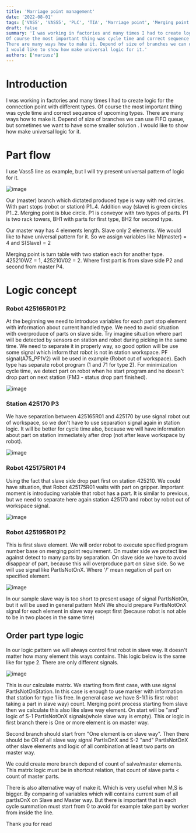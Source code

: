 ```yaml
---
title: 'Marriage point management'
date: '2022-08-01'
tags: ['VASS', 'VASS5', 'PLC', 'TIA', 'Marriage point', 'Merging point', 'Advance logic', 'Speed up']
draft: false
summary: 'I was working in factories and many times I had to create logic for the connection point with different types.
Of course the most important thing was cycle time and correct sequence of upcoming types.
There are many ways how to make it. Depend of size of branches we can use FIFO queue, but sometimes we want to have some smaller solution .
I would like to show how make universal logic for it.'
authors: ['mariusz']
---
```


# Introduction

I was working in factories and many times I had to create logic for the connection point with different types.
Of course the most important thing was cycle time and correct sequence of upcoming types.
There are many ways how to make it. Depend of size of branches we can use FIFO queue, but sometimes we want to have some smaller solution .
I would like to show how make universal logic for it.

# Part flow

I use Vass5 line as example, but I will try present universal pattern of logic for it.

![image](/blog/marriage-point-managment/Images/LineOverwiev.jpg)

Our (master) branch which dictated produced type is way with red circles.
With part stops (robot or station) P1..4.
Addition way (slave) is green circles P1..2.
Merging point is blue circle.
P1 is conveyor with two types of parts.
P1 is two rack towers, BH1 with parts for first type, BH2 for second type.

Our master way has 4 elements length. Slave only 2 elements. We would like to have universal pattern for it.
So we assign variables like M(master) = 4 and S(Slave) = 2

Merging point is turn table with two station each for another type. 425210WZ = 1, 425210V02 = 2.
Where first part is from slave side P2 and second from master P4.

# Logic concept

### Robot 425165R01 P2

At the beginning we need to introduce variables for each part stop element with information about current handled type.
We need to avoid situation with overproduce of parts on slave side.
Try imagine situation where part will be detected by sensors on station and robot during picking in the same time.
We need to separate it in properly way, so good option will be use some signal which inform that robot is not in station workspace.
PF signal(A75_PF1V2) will be used in example (Robot out of workspace). Each type has separate robot program (1 and 71 for type 2).
For minimization cycle time, we detect part on robot when he start program and he doesn't drop part on next station (FM3 - status drop part finished).

![image](/blog/marriage-point-managment/Images/425165R01_PartOnRobot.jpg)

### Station 425170 P3

We have separation between 425165R01 and 425170 by use signal robot out of workspace, so we don't have to use separation signal again in station logic.
It will be better for cycle time also, because we will have information about part on station immediately after drop (not after leave workspace by robot).

![image](/blog/marriage-point-managment/Images/425170_PartOnStation.jpg)

### Robot 425175R01 P4

Using the fact that slave side drop part first on station 425210.
We could have situation, that Robot 425175R01 waits with part on gripper.
Important moment is introducing variable that robot has a part.
It is similar to previous, but we need to separate here again station 425170 and robot by robot out of workspace signal.

![image](/blog/marriage-point-managment/Images/425175R01_PartIsOnRobot.bmp)

### Robot 425195R01 P2

This is first slave element. We will order robot to execute specified program number base on merging point requirement.
On muster side we protect line against detect to many parts by separation.
On slave side we have to avoid disappear of part, because this will overproduce part on slave side.
So we will use signal like PartIsNotOnX. Where '/' mean negation of part on specified element.

![image](/blog/marriage-point-managment/Images/425195R01_PartIsNotOnRobot.bmp)

In our sample slave way is too short to present usage of signal PartIsNotOn, but it will be used in general pattern MxN
We should prepare PartIsNotOnX signal for each element in slave way except first (because robot is not able to be in two places in the same time)

## Order part type logic

In our logic pattern we will always control first robot in slave way.
It doesn't matter how many element this ways contains. This logic below is the same like for type 2.
There are only different signals.

![image](/blog/marriage-point-managment/Images/425195R01_Order_1.bmp)

This is our calculate matrix. We starting from first case, with use signal PartIsNotOnStation.
In this case is enough to use marker with information that station for type 1 is free.
In general case we have S-1(1 is first robot taking a part in slave way) count.
Merging point process starting from slave then we calculate this also like slave way element.
On start will be "and" logic of S-1 PartIsNotOnX signals(whole slave way is empty).
This or logic in first branch there is One or more element is on master way.

Second branch should start from "One element is on slave way".
Then there should be OR of all slave way signal PartIsOnX and S-2 "and" PartIsNotOnX other slave elements
and logic of all combination at least two parts on master way.

We could create more branch depend of count of salve/master elements.
This matrix logic must be in shortcut relation, that count of slave parts < count of master parts.

There is also alternative way of make it. Which is very useful when M,S is bigger.
By comparing of variables which will contains current sum of all partIsOnX on Slave and Master way.
But there is important that in each cycle summation must start from 0 to avoid for example take part by worker from inside the line.

Thank you for read
